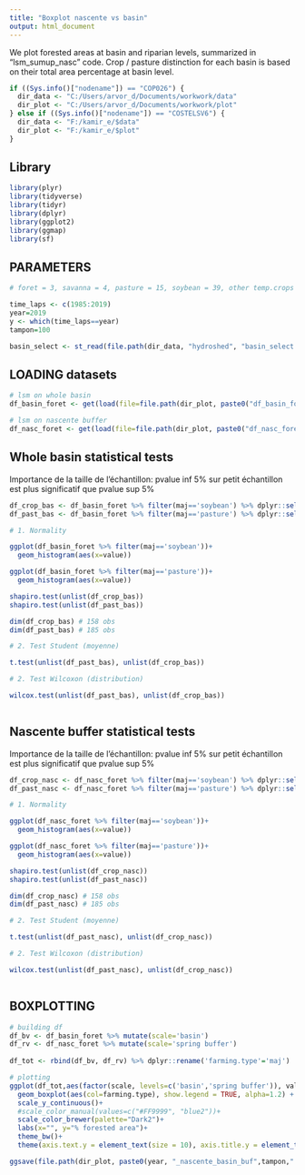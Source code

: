 ---
title: "Boxplot nascente vs basin"
output: html_document
---

We plot forested areas at basin and riparian levels, summarized in "lsm_sumup_nasc" code.
Crop / pasture distinction for each basin is based on their total area percentage at basin level.

```{r }

if ((Sys.info()["nodename"]) == "COP026") {
  dir_data <- "C:/Users/arvor_d/Documents/workwork/data"
  dir_plot <- "C:/Users/arvor_d/Documents/workwork/plot"
} else if ((Sys.info()["nodename"]) == "COSTELSV6") {
  dir_data <- "F:/kamir_e/$data"
  dir_plot <- "F:/kamir_e/$plot"
}

```

## Library

```{r }

library(plyr)
library(tidyverse)
library(tidyr)
library(dplyr)
library(ggplot2)
library(ggmap)
library(sf)

```

## PARAMETERS

```{r }

# foret = 3, savanna = 4, pasture = 15, soybean = 39, other temp.crops = 41, per.crops = 36

time_laps <- c(1985:2019)
year=2019
y <- which(time_laps==year)
tampon=100

basin_select <- st_read(file.path(dir_data, "hydroshed", "basin_select.shp"))

```

## LOADING datasets


```{r }

# lsm on whole basin
df_basin_foret <- get(load(file=file.path(dir_plot, paste0("df_basin_foret4nasc_",tampon,".RData"))))

# lsm on nascente buffer
df_nasc_foret <- get(load(file=file.path(dir_plot, paste0("df_nasc_foret_", tampon, ".RData"))))

```

## Whole basin statistical tests

Importance de la taille de l'échantillon: pvalue inf 5% sur petit échantillon est plus significatif que pvalue sup 5%

```{r }

df_crop_bas <- df_basin_foret %>% filter(maj=='soybean') %>% dplyr::select(value)
df_past_bas <- df_basin_foret %>% filter(maj=='pasture') %>% dplyr::select(value)

# 1. Normality

ggplot(df_basin_foret %>% filter(maj=='soybean'))+
  geom_histogram(aes(x=value))

ggplot(df_basin_foret %>% filter(maj=='pasture'))+
  geom_histogram(aes(x=value))

shapiro.test(unlist(df_crop_bas))
shapiro.test(unlist(df_past_bas))

dim(df_crop_bas) # 158 obs
dim(df_past_bas) # 185 obs

# 2. Test Student (moyenne)

t.test(unlist(df_past_bas), unlist(df_crop_bas))

# 2. Test Wilcoxon (distribution)

wilcox.test(unlist(df_past_bas), unlist(df_crop_bas))



```
## Nascente buffer statistical tests

Importance de la taille de l'échantillon: pvalue inf 5% sur petit échantillon est plus significatif que pvalue sup 5%

```{r }

df_crop_nasc <- df_nasc_foret %>% filter(maj=='soybean') %>% dplyr::select(value)
df_past_nasc <- df_nasc_foret %>% filter(maj=='pasture') %>% dplyr::select(value)

# 1. Normality

ggplot(df_nasc_foret %>% filter(maj=='soybean'))+
  geom_histogram(aes(x=value))

ggplot(df_nasc_foret %>% filter(maj=='pasture'))+
  geom_histogram(aes(x=value))

shapiro.test(unlist(df_crop_nasc))
shapiro.test(unlist(df_past_nasc))

dim(df_crop_nasc) # 158 obs
dim(df_past_nasc) # 185 obs

# 2. Test Student (moyenne)

t.test(unlist(df_past_nasc), unlist(df_crop_nasc))

# 2. Test Wilcoxon (distribution)

wilcox.test(unlist(df_past_nasc), unlist(df_crop_nasc))



```

## BOXPLOTTING


```{r }

# building df
df_bv <- df_basin_foret %>% mutate(scale='basin')
df_rv <- df_nasc_foret %>% mutate(scale='spring buffer')
 
df_tot <- rbind(df_bv, df_rv) %>% dplyr::rename('farming.type'='maj')

# plotting
ggplot(df_tot,aes(factor(scale, levels=c('basin','spring buffer')), value) ) + 
  geom_boxplot(aes(col=farming.type), show.legend = TRUE, alpha=1.2) +
  scale_y_continuous()+
  #scale_color_manual(values=c("#FF9999", "blue2"))+
  scale_color_brewer(palette="Dark2")+
  labs(x="", y="% forested area")+ 
  theme_bw()+
  theme(axis.text.y = element_text(size = 10), axis.title.y = element_text(size = 10,  vjust=0.99), axis.ticks.x = element_blank())

ggsave(file.path(dir_plot, paste0(year, "_nascente_basin_buf",tampon,".boxplot.pdf")), dpi = 300)


```





















